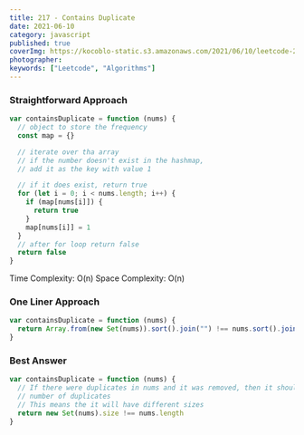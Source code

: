 ```yaml
---
title: 217 - Contains Duplicate
date: 2021-06-10
category: javascript
published: true
coverImg: https://kocoblo-static.s3.amazonaws.com/2021/06/10/leetcode-217/cover-img.jpg
photographer:
keywords: ["Leetcode", "Algorithms"]
---
```


### Straightforward Approach

```js
var containsDuplicate = function (nums) {
  // object to store the frequency
  const map = {}

  // iterate over tha array
  // if the number doesn't exist in the hashmap,
  // add it as the key with value 1

  // if it does exist, return true
  for (let i = 0; i < nums.length; i++) {
    if (map[nums[i]]) {
      return true
    }
    map[nums[i]] = 1
  }
  // after for loop return false
  return false
}
```

Time Complexity: O(n)
Space Complexity: O(n)

### One Liner Approach

```js
var containsDuplicate = function (nums) {
  return Array.from(new Set(nums)).sort().join("") !== nums.sort().join("")
}
```

### Best Answer

```js
var containsDuplicate = function (nums) {
  // If there were duplicates in nums and it was removed, then it should reduce the size of the array by the
  // number of duplicates
  // This means the it will have different sizes
  return new Set(nums).size !== nums.length
}
```
